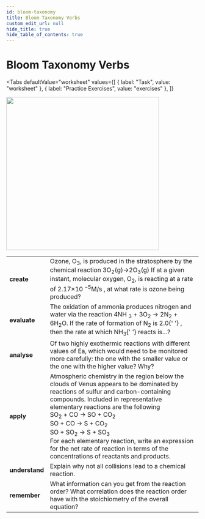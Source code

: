 ```yaml
---
id: bloom-taxonomy
title: Bloom Taxonomy Verbs
custom_edit_url: null
hide_title: true
hide_table_of_contents: true
---
```



<Theme kinetics />

# Bloom Taxonomy Verbs

<Tabs
  defaultValue="worksheet"
  values={[
    { label: "Task", value: "worksheet" },
    { label: "Practice Exercises", value: "exercises" },
  ]}
>

<TabItem value="worksheet">

<img src={bloom} width='400' />
<br />

<table>
  <tr>
    <td>
      <strong>create</strong>
    </td>
    <td>
      Ozone, O<sub>3</sub>, is produced in the stratosphere by the chemical
      reaction 3O<sub>2</sub>(g)→2O<sub>3</sub>(g) If at a given instant,
      molecular oxygen, O<sub>2</sub>, is reacting at a rate of 2.17×10
      <sup>−5</sup>M/s , at what rate is ozone being produced?
    </td>
  </tr>
  <tr>
    <td>
      <strong>evaluate</strong>
    </td>
    <td>
      The oxidation of ammonia produces nitrogen and water via the reaction 4NH
      <sub>3</sub> + 3O<sub>2</sub> → 2N<sub>2</sub> + 6H<sub>2</sub>O. If the
      rate of formation of N<sub>2</sub> is 2.0{' '}
      <Math top='15px' code='\frac{mol}{(L*s)}' />, then the rate at which NH<sub>3</sub>{' '}
      reacts is...?
    </td>
  </tr>
  <tr>
    <td>
      <strong>analyse</strong>
    </td>
    <td>
      Of two highly exothermic reactions with different values of Ea, which
      would need to be monitored more carefully: the one with the smaller value
      or the one with the higher value? Why?
    </td>
  </tr>
  <tr>
    <td>
      <strong>apply</strong>
    </td>
    <td>
      Atmospheric chemistry in the region below the clouds of Venus appears to
      be dominated by reactions of sulfur and carbon-containing compounds.
      Included in representative elementary reactions are the following
      <br />
      SO<sub>2</sub> + CO → SO + CO<sub>2</sub>
      <br />
      SO + CO → S + CO<sub>2</sub>
      <br />
      SO + SO<sub>2</sub> → S + SO<sub>3</sub>
      <br />
      For each elementary reaction, write an expression for the net rate of
      reaction in terms of the concentrations of reactants and products.
    </td>
  </tr>
  <tr>
    <td>
      <strong>understand</strong>
    </td>
    <td>Explain why not all collisions lead to a chemical reaction.</td>
  </tr>
  <tr>
    <td>
      <strong>remember</strong>
    </td>
    <td>
      What information can you get from the reaction order? What correlation
      does the reaction order have with the stoichiometry of the overall
      equation?
    </td>
  </tr>
</table>

</TabItem>

<TabItem value="exercises">
  <Frame src="https://learningapps.org/watch?v=p40e7nkz221" height="480px" />
</TabItem>

</Tabs>

